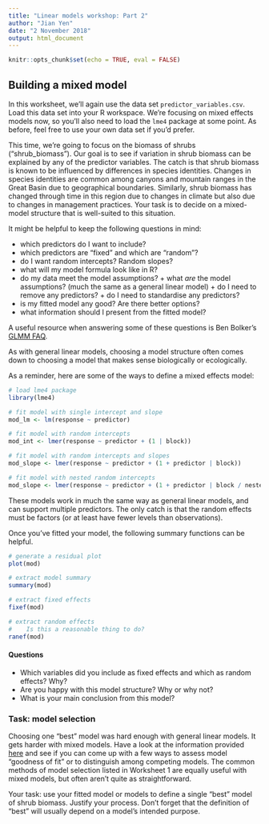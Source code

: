 ```yaml
---
title: "Linear models workshop: Part 2"
author: "Jian Yen"
date: "2 November 2018"
output: html_document
---
```


```r
knitr::opts_chunk$set(echo = TRUE, eval = FALSE)
```

## Building a mixed model

In this worksheet, we'll again use the data set `predictor_variables.csv`. Load this data set into your R workspace. We're focusing on mixed effects models now, so you'll also need to load the `lme4` package at some point. As before, feel free to use your own data set if you'd prefer.

This time, we're going to focus on the biomass of shrubs ("shrub_biomass"). Our goal is to see if variation in shrub biomass can be explained by any of the predictor variables. The catch is that shrub biomass is known to be influenced by differences in species identities. Changes in species identities are common among canyons and mountain ranges in the Great Basin due to geographical boundaries. Similarly, shrub biomass has changed through time in this region due to changes in climate but also due to changes in management practices. Your task is to decide on a mixed-model structure that is well-suited to this situation.

It might be helpful to keep the following questions in mind:

- which predictors do I want to include?
- which predictors are "fixed" and which are "random"?
- do I want random intercepts? Random slopes?
- what will my model formula look like in R?
- do my data meet the model assumptions?
       + what *are* the model assumptions? (much the same as a general linear model)
       + do I need to remove any predictors?
       + do I need to standardise any predictors?
- is my fitted model any good? Are there better options?
- what information should I present from the fitted model?

A useful resource when answering some of these questions is Ben Bolker's [GLMM FAQ](http://bbolker.github.io/mixedmodels-misc/glmmFAQ.html).

As with general linear models, choosing a model structure often comes down to choosing a model that makes sense biologically or ecologically.

As a reminder, here are some of the ways to define a mixed effects model:
```r
# load lme4 package
library(lme4)

# fit model with single intercept and slope
mod_lm <- lm(response ~ predictor)

# fit model with random intercepts
mod_int <- lmer(response ~ predictor + (1 | block))

# fit model with random intercepts and slopes
mod_slope <- lmer(response ~ predictor + (1 + predictor | block))

# fit model with nested random intercepts
mod_slope <- lmer(response ~ predictor + (1 + predictor | block / nested_block))
```

These models work in much the same way as general linear models, and can support multiple predictors. The only catch is that the random effects must be factors (or at least have fewer levels than observations).

Once you've fitted your model, the following summary functions can be helpful.
```r
# generate a residual plot
plot(mod)

# extract model summary
summary(mod)

# extract fixed effects
fixef(mod)

# extract random effects
#    Is this a reasonable thing to do?
ranef(mod)
```

#### Questions
- Which variables did you include as fixed effects and which as random effects? Why?
- Are you happy with this model structure? Why or why not?
- What is your main conclusion from this model?

### Task: model selection
Choosing one "best" model was hard enough with general linear models. It gets harder with mixed models. Have a look at the information provided [here](http://bbolker.github.io/mixedmodels-misc/glmmFAQ.html#model-selection-and-averaging) and see if you can come up with a few ways to assess model "goodness of fit" or to distinguish among competing models. The common methods of model selection listed in Worksheet 1 are equally useful with mixed models, but often aren't quite as straightforward.

Your task: use your fitted model or models to define a single "best" model of shrub biomass. Justify your process. Don't forget that the definition of "best" will usually depend on a model's intended purpose.
